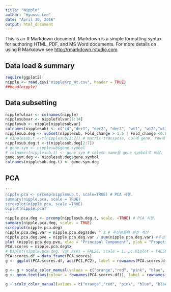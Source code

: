 ```yaml
---
title: "Nipple"
author: "Hyunsu Lee"
date: "April 30, 2016"
output: html_document
---
```


This is an R Markdown document. Markdown is a simple formatting syntax for authoring HTML, PDF, and MS Word documents. For more details on using R Markdown see <http://rmarkdown.rstudio.com>.

## Data load & summary
```r
require(ggplot2)
nipple <- read.csv("nippleKrp_Wt.csv", header = TRUE)
##head(nipple)

```

## Data subsetting
```r

nipplefulvar <- colnames(nipple)
nipplesubvar <- nipplefulvar[1:14]
nipplesub <- nipple[nipplesubvar]
colnames(nipplesub) <- c("id","der1", "der2", "der3", "wt1", "wt2","wt3","der_avr","wt_avr", "der_wt","Fold_change", "gene.acc","gene.symbol","gene.desc")
nipplesub.deg <- subset(nipplesub, Fold_change > 1.5 | Fold_change <0.67)
# nipplesub.t <-t(nipplesub[2:7]) # matrix transpose, col에 gene, raw에 실험이 가도록
nipplesub.deg.t <-t(nipplesub.deg[2:7])
# gene.sym <- nipplesub$gene.symbol
# colnames(nipplesub.t) <- gene.sym # column name을 gene symbol로 바꿈.
gene.sym.deg <- nipplesub.deg$gene.symbol
colnames(nipplesub.deg.t) <- gene.sym.deg
```

## PCA
```r
'''
nipple.pca <- prcomp(nipplesub.t, scale=TRUE) # PCA 시행.
summary(nipple.pca, scale = TRUE)
screeplot(nipple.pca, scale =TRUE)
biplot(nipple.pca)
'''
nipple.pca.deg <- prcomp(nipplesub.deg.t, scale. =TRUE) # PCA 시행.
summary(nipple.pca.deg, scale. = TRUE)
screeplot(nipple.pca.deg)
nipple.pca.deg.var = nipple.pca.deg$sdev ^ 2 # 주성분들의 분산 계산
nipple.pca.deg.pve = nipple.pca.deg.var / sum(nipple.pca.deg.var) #주성분 분산의 propotion 계산
plot (nipple.pca.deg.pve, xlab = "Principal Component", ylab = "Propotion of Variance Explained", ylim = c(0,1), type = "b")
PCA.scores = nipple.pca.deg$x
# biplot(nipple.pca.deg, var.axes = FALSE, scale = 1, pc.biplot = FALSE)
PCA.scores.df = data.frame(PCA.scores)
g <- ggplot(PCA.scores.df, aes(PC1,PC2), label = rownames(PCA.scores.df) , size=I(3)) + geom_point(aes(colours = rownames(PCA.scores.df)))

g <- g + scale_color_manual(values = c("orange","red", "pink", "blue", "black", "purple")) +theme(legend.position="none")
g <- geom_text(aes(colour = rownames(PCA.scores.df)), label = rownames(PCA.scores.df), nudge_x = 5)

g + scale_color_manual(values = c("orange","red", "pink", "blue", "black", "purple"))

```


